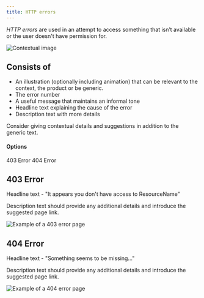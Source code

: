 ```yaml
---
title: HTTP errors
---
```


<PageDescription>

  _HTTP errors_ are used in an attempt to access something that isn’t available or the user doesn't have permission for.

</PageDescription>

<Row>
  <Column colLg={8}>

![Contextual image](images/0.png)

  </Column>
</Row>

## Consists of

- An illustration (optionally including animation) that can be relevant to the context, the product or be generic.
- The error number
- A useful message that maintains an informal tone
- Headline text explaining the cause of the error
- Description text with more details

Consider giving contextual details and suggestions in addition to the generic text.

#### Options

<AnchorLinks>
  <AnchorLink>403 Error</AnchorLink>
  <AnchorLink>404 Error</AnchorLink>
</AnchorLinks>

## 403 Error

Headline text - "It appears you don't have access to ResourceName"

Description text should provide any additional details and introduce the suggested page link.   

<Row>
 <Column colLg={8}>

![Example of a 403 error page](images/1.png)

 </Column>
</Row>

## 404 Error

Headline text - "Something seems to be missing..."

Description text should provide any additional details and introduce the suggested page link.   

<Row>
 <Column colLg={8}>

![Example of a 404 error page](images/2.png)

 </Column>
</Row>

